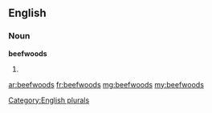 ==English==

===Noun===
'''beefwoods'''

# {{plural of|beefwood}}

[[Category:English plurals]]

[[ar:beefwoods]]
[[fr:beefwoods]]
[[mg:beefwoods]]
[[my:beefwoods]]